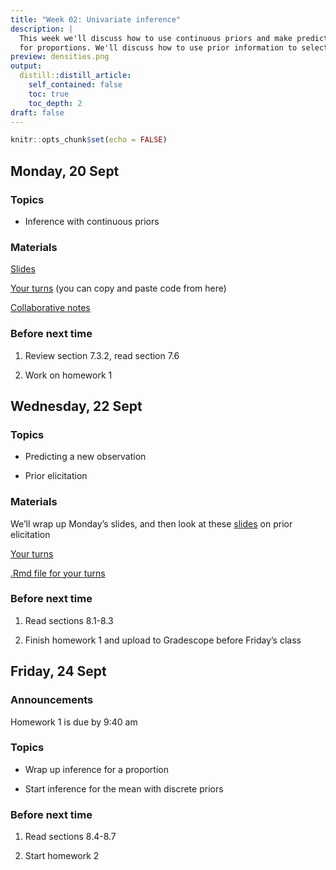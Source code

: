```yaml
---
title: "Week 02: Univariate inference"
description: |
  This week we'll discuss how to use continuous priors and make predictions 
  for proportions. We'll discuss how to use prior information to select prior distribution, and we'll start inference for a mean.
preview: densities.png
output:
  distill::distill_article:
    self_contained: false
    toc: true
    toc_depth: 2
draft: false
---
```



```r
knitr::opts_chunk$set(echo = FALSE)
```


## Monday, 20 Sept

### Topics

- Inference with continuous priors

### Materials

[Slides](https://aloy.github.io/stat340-notes-fa21/03-prop-continuous-prior.pdf)

[Your turns](https://aloy.github.io/stat340-notes-fa21/03H-posterior-examples) (you can copy and paste code from here) 

[Collaborative notes](https://docs.google.com/document/d/1hqi2f3YOLiJ7OVtRGa9TWrkF0sW-Mku4mA2kNc9tpSQ/edit?usp=sharing)





### Before next time

1. Review section 7.3.2, read section 7.6

1. Work on homework 1



## Wednesday, 22 Sept

### Topics

- Predicting a new observation

- Prior elicitation

### Materials

We'll wrap up Monday's slides, and then look at these [slides](https://aloy.github.io/stat340-notes-fa21/04-prior-elicitation.pdf) on prior elicitation

[Your turns](https://aloy.github.io/stat340-notes-fa21/04H-prior-elicitation.pdf)

[.Rmd file for your turns](https://aloy.github.io/stat340-notes-fa21/04H-prior-elicitation.Rmd)


### Before next time

1. Read sections 8.1-8.3

2. Finish homework 1 and upload to Gradescope before Friday's class

## Friday, 24 Sept

### Announcements

Homework 1 is due by 9:40 am

### Topics

- Wrap up inference for a proportion

- Start inference for the mean with discrete priors

### Before next time

1. Read sections 8.4-8.7

2. Start homework 2




